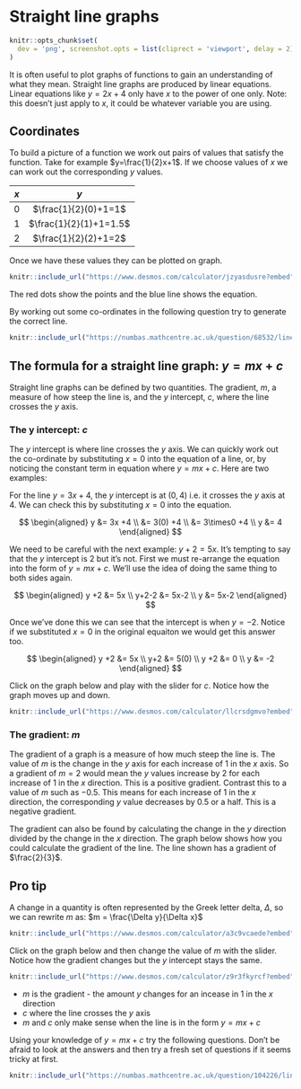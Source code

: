 # Straight line graphs

```r
knitr::opts_chunk$set(
  dev = 'png', screenshot.opts = list(cliprect = 'viewport', delay = 2)
)
```

It is often useful to plot graphs of functions to gain an understanding of what they mean. Straight line graphs are produced by linear equations. Linear equations like $y=2x+4$ only have $x$ to the power of one only. Note: this doesn't just apply to $x$, it could be whatever variable you are using.

## Coordinates

To build a picture of a function we work out pairs of values that satisfy the function. Take for example $y=\frac{1}{2}x+1$. If we choose values of $x$ we can work out the corresponding $y$ values.

| $x$ | $y$ |
|:---:|:---:|
| $0$ | $\frac{1}{2}(0)+1=1$ |
| $1$ | $\frac{1}{2}(1)+1=1.5$ |
| $2$ | $\frac{1}{2}(2)+1=2$ |

Once we have these values they can be plotted on graph.
```r
knitr::include_url("https://www.desmos.com/calculator/jzyasdusre?embed")
```
The red dots show the points and the blue line shows the equation.

By working out some co-ordinates in the following question try to generate the correct line. 

```r
knitr::include_url("https://numbas.mathcentre.ac.uk/question/68532/linear-graphs-plotting-1-integer-values/embed/?token=c4963f30-f814-4d6f-91bc-b631f0ed1ec3", height="800px")
```

## The formula for a straight line graph: $y=mx+c$

Straight line graphs can be defined by two quantities. The gradient, $m$, a measure of how steep the line is, and the $y$ intercept, $c$, where the line crosses the $y$ axis.

### The y intercept: $c$

The $y$ intercept is where line crosses the $y$ axis. We can quickly work out the co-ordinate by substituting $x=0$ into the equation of a line, or, by noticing the constant term in equation where $y=mx+c$. Here are two examples:

For the line $y = 3x +4$, the $y$ intercept is at $(0,4)$ i.e. it crosses the $y$ axis at $4$. We can check this by substituting $x=0$ into the equation.

$$
\begin{aligned}
y &= 3x +4 \\
  &= 3(0) +4 \\
  &= 3\times0 +4 \\
y &= 4
\end{aligned}
$$

We need to be careful with the next example: $y + 2 = 5x$. It's tempting to say that the $y$ intercept is $2$ but it's not. First we must re-arrange the equation into the form of $y=mx+c$. We'll use the idea of doing the same thing to both sides again.

$$
\begin{aligned}
y +2 &= 5x \\
 y+2-2 &= 5x-2 \\
 y &= 5x-2
\end{aligned}
$$

Once we've done this we can see that the intercept is when $y=-2$. Notice if we substituted $x=0$ in the original equaiton we would get this answer too.

$$
\begin{aligned}
y +2 &= 5x \\
 y+2 &= 5(0) \\
 y +2 &= 0 \\
 y &= -2
\end{aligned}
$$

Click on the graph below and play with the slider for $c$. Notice how the graph moves up and down.

```r
knitr::include_url("https://www.desmos.com/calculator/llcrsdgmvo?embed", height="500px")
```

### The gradient: $m$

The gradient of a graph is a measure of how much steep the line is. The value of $m$ is the change in the $y$ axis for each increase of $1$ in the $x$ axis. So a gradient of $m=2$ would mean the $y$ values increase by $2$ for each increase of $1$ in the $x$ direction. This is a positive gradient. Contrast this to a value of $m$ such as $-0.5$. This means for each increase of $1$ in the $x$ direction, the corresponding $y$ value decreases by $0.5$ or a half. This is a negative gradient.

The gradient can also be found by calculating the change in the $y$ direction divided by the change in the $x$ direction. The graph below shows how you could calculate the gradient of the line. The line shown has a gradient of $\frac{2}{3}$.

:::{.callout-tip}
## Pro tip

A change in a quantity is often represented by the Greek letter delta, $\Delta$, so we can rewrite $m$ as: $m = \frac{\Delta y}{\Delta x}$
:::

```r
knitr::include_url("https://www.desmos.com/calculator/a3c9vcaede?embed", height="500px")
```

Click on the graph below and then change the value of $m$ with the slider. Notice how the gradient changes but the $y$ intercept stays the same.

```r
knitr::include_url("https://www.desmos.com/calculator/z9r3fkyrcf?embed", height="500px")
```

:::{.callout-note}
* $m$ is the gradient - the amount $y$ changes for an incease in $1$ in the $x$ direction
* $c$ where the line crosses the $y$ axis
* $m$ and $c$ only make sense when the line is in the form $y=mx+c$
:::

Using your knowledge of $y=mx+c$ try the following questions. Don't be afraid to look at the answers and then try a fresh set of questions if it seems tricky at first.

```r
knitr::include_url("https://numbas.mathcentre.ac.uk/question/104226/linear-graphs-reading-gradient-and-intercept-from-an-equation/embed/?token=2d71329a-7508-4dfa-9115-96abe822746a", height="800px")
```
